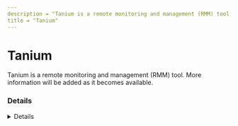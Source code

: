 ```yaml
---
description = "Tanium is a remote monitoring and management (RMM) tool. More information will be added as it becomes available."
title = "Tanium"
---
```




# Tanium

Tanium is a remote monitoring and management (RMM) tool. More information will be added as it becomes available.

### Details
<Details author={""}
         category={""}
         created={""}
         website={""}
         lastModified={"2/14/2024"}
         privileges={""}
         free={ false }
         verification={ false }
/>

#### Installation Paths
<Card code={ ["TaniumClient.exe", "TaniumCX.exe", "TaniumExecWrapper.exe", "TaniumFileInfo.exe", "TPowerShell.exe"] }/>





### Forensic Artifacts




#### Network Artifacts
<EuiSpacer size="xl"/>
<NetworkArtifactsTable data={ [{"Description": "Known remote domains", "Domains": ["cloud.tanium.com", "*.cloud.tanium.com"], "Ports": []}] }/>




### Detections
- Detects potential network activity of Tanium RMM tool
  - [Sigma Rule](https://github.com/magicsword-io/LOLRMM/blob/main/detections/sigma/tanium_network_sigma.yml)
- Detects potential processes activity of Tanium RMM tool
  - [Sigma Rule](https://github.com/magicsword-io/LOLRMM/blob/main/detections/sigma/tanium_processes_sigma.yml)

### References
- [https://help.tanium.com/bundle/ug_client_cloud/page/client/platform_connections.html](https://help.tanium.com/bundle/ug_client_cloud/page/client/platform_connections.html)

